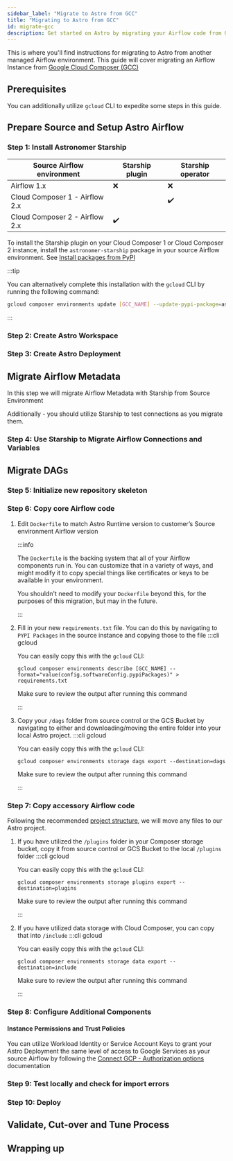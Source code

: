 ```yaml
---
sidebar_label: "Migrate to Astro from GCC"
title: "Migrating to Astro from GCC"
id: migrate-gcc
description: Get started on Astro by migrating your Airflow code from Google Cloud Composer (GCC).
---
```



This is where you'll find instructions for migrating to Astro from another managed Airflow environment. This guide will
cover migrating an Airflow Instance from [Google Cloud Composer (GCC)](https://cloud.google.com/composer/docs/concepts/overview)

<Intro />

## Prerequisites

<Prerequisites />

You can additionally utilize `gcloud` CLI to expedite some steps in this guide.

## Prepare Source and Setup Astro Airflow

### Step 1: Install Astronomer Starship

<Starship />

| Source Airflow environment     | Starship plugin | Starship operator |
| ------------------------------ | --------------- | ----------------- |
| Airflow 1.x                    | ❌              | ❌                |
| Cloud Composer 1 - Airflow 2.x |                 | ✔️️                 |
| Cloud Composer 2 - Airflow 2.x | ✔️️               |                   |

To install the Starship plugin on your Cloud Composer 1 or Cloud Composer 2 instance, install the `astronomer-starship` package in your source Airflow environment. See [Install packages from PyPI](https://cloud.google.com/composer/docs/composer-2/install-python-dependencies#install-pypi)

:::tip

You can alternatively complete this installation with the `gcloud` CLI by running the following command:

```sh
gcloud composer environments update [GCC_NAME] --update-pypi-package=astronomer-starship
```

:::

### Step 2: Create Astro Workspace

<Workspaces />

### Step 3: Create Astro Deployment

<Deployments />

## Migrate Airflow Metadata

In this step we will migrate Airflow Metadata with Starship from Source Environment

Additionally - you should utilize Starship to test connections as you migrate them.

### Step 4: Use Starship to Migrate Airflow Connections and Variables

<Usage />

## Migrate DAGs

### Step 5: Initialize new repository skeleton

<DAGs />

### Step 6: Copy core Airflow code

1. Edit `Dockerfile` to match Astro Runtime version to customer’s Source environment Airflow version

   <RuntimeVersionInfo />

   :::info

   The `Dockerfile` is the backing system that all of your Airflow components run in.
   You can customize that in a variety of ways, and might
   modify it to copy special things like certificates or keys to be available in your environment.

   You shouldn't need to modify your `Dockerfile` beyond this, for the purposes of this migration, but may in the future.

   :::

2. Fill in your new `requirements.txt` file. You can do this by navigating to `PYPI Packages` in the source instance and copying those to the file
   :::cli gcloud

   You can easily copy this with the `gcloud` CLI:

   ```shell
   gcloud composer environments describe [GCC_NAME] --format="value(config.softwareConfig.pypiPackages)" > requirements.txt
   ```

   Make sure to review the output after running this command

   :::

3. Copy your `/dags` folder from source control or the GCS Bucket by navigating to either and downloading/moving the entire folder into your local Astro project.
   :::cli gcloud

   You can easily copy this with the `gcloud` CLI:

   ```
   gcloud composer environments storage dags export --destination=dags
   ```

   Make sure to review the output after running this command

   :::

### Step 7: Copy accessory Airflow code

Following the recommended [project structure](https://docs.astronomer.io/learn/managing-airflow-code#project-structure), we will move any files to our Astro project.

1. If you have utilized the `/plugins` folder in your Composer storage bucket, copy it from source control or GCS Bucket to the local `/plugins` folder
   :::cli gcloud

   You can easily copy this with the `gcloud` CLI:

   ```
   gcloud composer environments storage plugins export --destination=plugins
   ```

   Make sure to review the output after running this command

   :::

2. If you have utilized data storage with Cloud Composer, you can copy that into `/include`
   :::cli gcloud

   You can easily copy this with the `gcloud` CLI:

   ```
   gcloud composer environments storage data export --destination=include
   ```

   Make sure to review the output after running this command

   :::

### Step 8: Configure Additional Components

<Additional />

#### Instance Permissions and Trust Policies

You can utilize Workload Identity or Service Account Keys to grant your Astro Deployment the same level of access to Google Services as your source Airflow
by following the [Connect GCP - Authorization options](connect-gcp.md#authentication-options) documentation

### Step 9: Test locally and check for import errors

<TestLocally />

### Step 10: Deploy

<Deploy />

## Validate, Cut-over and Tune Process

<FinalStep />

## Wrapping up

<WrapUp />
